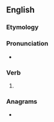 ==English==

===Etymology===
{{suffix|declare|eth|lang=en}}

===Pronunciation===
* {{a|UK}} {{IPA|/dɪˈkleəɹəθ/|lang=en}}

===Verb===
{{head|en|verb form}}

# {{en-archaic third-person singular of|declare}}

===Anagrams===
* {{anagrams|en|a=acdeehlrt|relatched}}